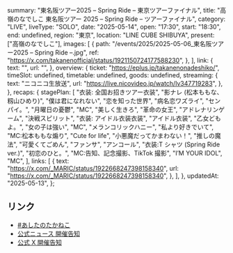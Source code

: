   summary: "東名阪ツアー2025 – Spring Ride – 東京ツアーファイナル",
  title: "高嶺のなでしこ 東名阪ツアー 2025 – Spring Ride – ツアーファイナル",
  category: "LIVE",
  liveType: "SOLO",
  date: "2025-05-14",
  open: "17:30",
  start: "18:30",
  end: undefined,
  region: "東京",
  location: "LINE CUBE SHIBUYA",
  present: ["高嶺のなでしこ"],
  images: [
    {
      path: "/events/2025/2025-05-06_東名阪ツアー2025 – Spring Ride –.jpg",
      ref: "https://x.com/takanenofficial/status/1921150724177588230",
    },
  ],
  link: {
    text: "",
    url: "",
  },
  overview: {
    ticket: "https://eplus.jp/takanenonadeshiko/",
    timeSlot: undefined,
    timetable: undefined,
    goods: undefined,
    streaming: {
      text: "ニコニコ生放送",
      url: "https://live.nicovideo.jp/watch/lv347719283",
    },
  },
  recaps: {
    stagePlan: [
      "衣装: 全国お招きツアー衣装",
      "影ナレ (松本ももな、籾山ひめり)",
      "僕は君になれない",
      "恋を知った世界",
      "病名恋ワズライ",
      "センパイ。",
      "月曜日の憂鬱",
      "MC",
      "美しく生きろ",
      "革命の女王",
      "アドレナリンゲーム",
      "決戦スピリット",
      "衣装: アイドル衣装衣装",
      "アイドル衣装",
      "乙女どもよ。",
      "女の子は強い",
      "MC",
      "メランコリックハニー",
      "私より好きでいて",
      "MC:松本ももな煽り",
      "Cute for life",
      "小悪魔だってかまわない！",
      "推しの魔法",
      "可愛くてごめん",
      "ファンサ",
      "アンコール",
      "衣装:T シャツ (Spring Ride ver.)",
      "初恋のひと。",
      "MC:告知、記念撮影、TikTok 撮影",
      "I’M YOUR IDOL",
      "MC",
    ],
    links: [
      {
        text: "https://x.com/_MARIC/status/1922668247398158340",
        url: "https://x.com/_MARIC/status/1922668247398158340",
      },
    ],
  },
  updatedAt: "2025-05-13",
};

## リンク

- [#あしたのたかねこ](https://x.com/takanenofficial/status/1922260541734523085)
- [公式ニュース 開催告知](https://takanenonadeshiko.jp/?p=3375)
- [公式 X 開催告知](https://x.com/takanenofficial/status/1890357852654432475)
